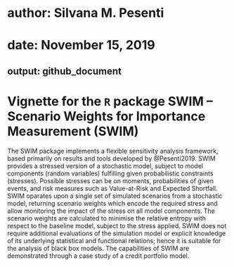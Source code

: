 # author: Silvana M. Pesenti
# date: November 15, 2019
output: github_document
---

<!-- README.md is generated from README.Rmd. Please edit that file -->


# Vignette for the `R` package SWIM -- Scenario Weights for Importance Measurement (SWIM) 
 
The SWIM package implements a flexible sensitivity analysis framework,
  based primarily on results and tools developed by @Pesenti2019. SWIM provides a
  stressed version of a stochastic model, subject to model components (random variables)
  fulfilling given probabilistic constraints (stresses). Possible stresses can be
  on  moments, probabilities of given events, and risk measures such as Value-at-Risk
  and Expected Shortfall. SWIM oparates upon a single set of simulated scenarios from
  a stochastic model, returning scenario weights which encode the required stress
  and allow monitoring the impact of the stress on all model components. The scenario
  weights are calculated to minimise the relative entropy with respect to the baseline
  model, subject to the stress applied. SWIM does not require additional evaluations
  of the simulation model or explicit knowledge of its underlying statistical and 
  functional relations; hence it is suitable for the analysis of black box models.
  The capabilities of SWIM are demonstrated through a case study of a credit portfolio
  model. 